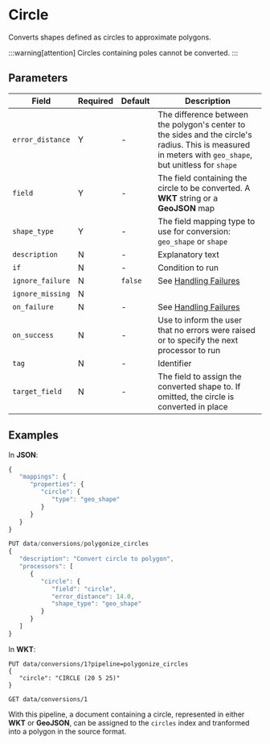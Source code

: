 
# Circle

<Synopsis>
Converts shapes defined as circles to approximate polygons.
</Synopsis>

:::warning[attention]
Circles containing poles cannot be converted.
:::

## Parameters

|Field|Required|Default|Description|
|---|---|---|---|
|`error_distance`|Y|-|The difference between the polygon's center to the sides and the circle's radius. This is measured in meters with `geo_shape`, but unitless for `shape`|
|`field`|Y|-|The field containing the circle to be converted. A **WKT** string or a **GeoJSON** map|
|`shape_type`|Y|-|The field mapping type to use for conversion: `geo_shape` or `shape`|
|`description`|N|-|Explanatory text|
|`if`|N|-|Condition to run|
|`ignore_failure`|N|`false`|See [Handling Failures](../handling-failures.mdx)|
|`ignore_missing`|N|||
|`on_failure`|N|-|See [Handling Failures](../handling-failures.mdx)|
|`on_success`|N|-|Use to inform the user that no errors were raised or to specify the next processor to run|
|`tag`|N|-|Identifier|
|`target_field`|N|-|The field to assign the converted shape to. If omitted, the circle is converted in place|

## Examples

In **JSON**:

```js
{
   "mappings": {
      "properties": {
         "circle": {
            "type": "geo_shape"
         }
      }
   }
}

PUT data/conversions/polygonize_circles
{
   "description": "Convert circle to polygon",
   "processors": [
      {
         "circle": {
            "field": "circle",
            "error_distance": 14.0,
            "shape_type": "geo_shape"
         }
      }
   ]
}
```

In **WKT**:

```wkt
PUT data/conversions/1?pipeline=polygonize_circles
{
   "circle": "CIRCLE (20 5 25)"
}

GET data/conversions/1
```

With this pipeline, a document containing a circle, represented in either **WKT** or **GeoJSON**, can be assigned to the `circles` index and tranformed into a polygon in the source format.
